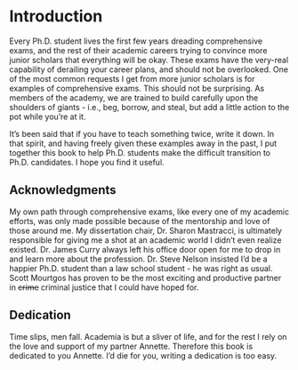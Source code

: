 # Introduction {#intro}

Every Ph.D. student lives the first few years dreading comprehensive exams, and the rest of their academic careers trying to convince more junior scholars that everything will be okay. These exams have the very-real capability of derailing your career plans, and should not be overlooked. One of the most common requests I get from more junior scholars is for examples of comprehensive exams. This should not be surprising. As members of the academy, we are trained to build carefully upon the shoulders of giants - i.e., beg, borrow, and steal, but add a little action to the pot while you're at it. 

It's been said that if you have to teach something twice, write it down. In that spirit, and having freely given these examples away in the past, I put together this book to help Ph.D. students make the difficult transition to Ph.D. candidates. I hope you find it useful.

## Acknowledgments

My own path through comprehensive exams, like every one of my academic efforts, was only made possible because of the mentorship and love of those around me. My dissertation chair, Dr. Sharon Mastracci, is ultimately responsible for giving me a shot at an academic world I didn't even realize existed. Dr. James Curry always left his office door open for me to drop in and learn more about the profession. Dr. Steve Nelson insisted I'd be a happier Ph.D. student than a law school student - he was right as usual. Scott Mourtgos has proven to be the most exciting and productive partner in ~~crime~~ criminal justice that I could have hoped for.

## Dedication

Time slips, men fall. Academia is but a sliver of life, and for the rest I rely on the love and support of my partner Annette. Therefore this book is dedicated to you Annette. I'd die for you, writing a dedication is too easy. 